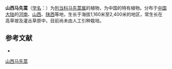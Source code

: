 {{Speciesbox
| name = 山西马先蒿
| status = 
| status_system = 
| image =
| genus = Pedicularis
| species = shansiensis
| authority = Tsoong
}}

'''山西马先蒿'''（[[学名|学名]]：{{lang|la|''Pedicularis shansiensis''}}）为[[列当科|列当科]][[马先蒿属|马先蒿属]]的植物，为中国的特有植物。分布于[[中国大陆|中国大陆]]的[[河南|河南]]、[[山西|山西]]、[[陕西|陕西]]等地，生长于海拔1,160米至2,400米的地区，常生长在高草坡及灌丛草原中，目前尚未由人工引种栽培。

== 参考文献 ==
<div class="references-small">
* {{cite web| url =http://www.bioinfo.cn/db05/KmzwSpecies.php?action=view&id=21466| title =山西马先蒿| work =《中国高等植物数据库全库》| publisher =中国科学院微生物研究所| author =昆明植物研究所| accessdate =2009-02-25| deadurl =yes| archiveurl =https://web.archive.org/web/20160305040213/http://www.bioinfo.cn/db05/KmzwSpecies.php?action=view&id=21466| archivedate =2016-03-05}}
</div>
{{Taxonbar|from=Q11047258}}

[[Category:马先蒿属|山西马先蒿]]


{{植物小作品}}